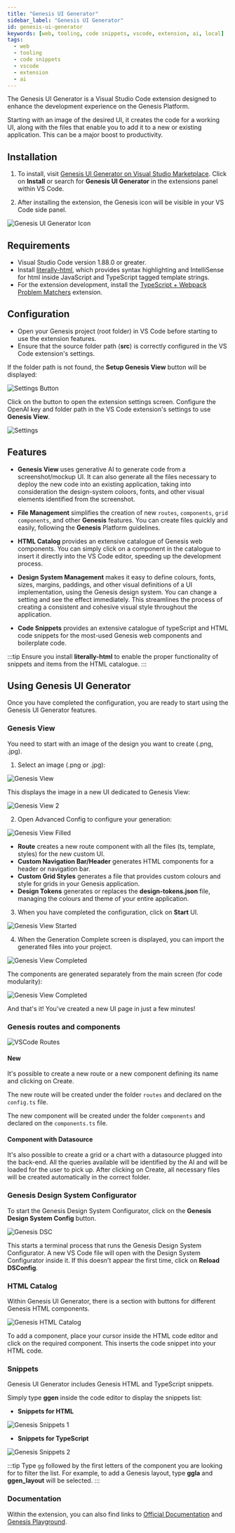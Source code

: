 ```yaml
---
title: "Genesis UI Generator"
sidebar_label: "Genesis UI Generator"
id: genesis-ui-generator
keywords: [web, tooling, code snippets, vscode, extension, ai, local]
tags:
  - web
  - tooling
  - code snippets
  - vscode
  - extension
  - ai
---
```


The Genesis UI Generator is a Visual Studio Code extension designed to enhance the development experience on the Genesis Platform.

Starting with an image of the desired UI, it creates the code for a working UI, along with the files that enable you to add it to a new or existing application. This can be a major boost to productivity.

## Installation

1. To install, visit [Genesis UI Generator on Visual Studio Marketplace](https://marketplace.visualstudio.com/items?itemName=GenesisGlobal.genesis-ui-generator). Click on **Install** or search for **Genesis UI Generator** in the extensions panel within VS Code.

2. After installing the extension, the Genesis icon will be visible in your VS Code side panel.

![Genesis UI Generator Icon](/img/vscode-extension/icon-extension.png)

## Requirements

- Visual Studio Code version 1.88.0 or greater.
- Install [literally-html](https://marketplace.visualstudio.com/items?itemName=webreflection.literally-html), which provides syntax highlighting and IntelliSense for html inside JavaScript and TypeScript tagged template strings.
- For the extension development, install the [TypeScript + Webpack Problem Matchers](https://marketplace.visualstudio.com/items?itemName=amodio.tsl-problem-matcher) extension.

## Configuration

- Open your Genesis project (root folder) in VS Code before starting to use the extension features.
- Ensure that the source folder path (**src**) is correctly configured in the VS Code extension's settings.

If the folder path is not found, the **Setup Genesis View** button will be displayed:

![Settings Button](/img/vscode-extension/settings-button.png)

Click on the button to open the extension settings screen. Configure the OpenAI key and folder path in the VS Code extension's settings to use **Genesis View**.

![Settings](/img/vscode-extension/settings.png)

## Features

- **Genesis View** uses generative AI to generate code from a screenshot/mockup UI. It can also generate all the files necessary to deploy the new code into an existing application, taking into consideration the design-system coloors, fonts, and other visual elements identified from the screenshot.

- **File Management** simplifies the creation of new `routes`, `components`, `grid components`, and other **Genesis** features. You can create files quickly and easily, following the **Genesis** Platform guidelines.

- **HTML Catalog** provides an extensive catalogue of Genesis web components. You can simply click on a component in the catalogue to insert it directly into the VS Code editor, speeding up the development process.

- **Design System Management** makes it easy to define colours, fonts, sizes, margins, paddings, and other visual definitions of a UI implementation, using the Genesis design system. You can change a setting and see the effect immediately. This streamlines the process of creating a consistent and cohesive visual style throughout the application.

- **Code Snippets** provides an extensive catalogue of typeScript and HTML code snippets for the most-used Genesis web components and boilerplate code.

:::tip
Ensure you install **literally-html** to enable the proper functionality of snippets and items from the HTML catalogue.
:::

## Using Genesis UI Generator

Once you have completed the configuration, you are ready to start using the Genesis UI Generator features.

### Genesis View

You need to start with an image of the design you want to create (.png, .jpg).

1. Select an image (.png or .jpg):

![Genesis View](/img/vscode-extension/genesis-view-1.png)

This displays the image in a new UI dedicated to Genesis View:

![Genesis View 2](/img/vscode-extension/genesis-view-2.png)

2. Open Advanced Config to configure your generation:

![Genesis View Filled](/img/vscode-extension/genesis-view-filled.png)

- **Route** creates a new route component with all the files (ts, template, styles) for the new custom UI.
- **Custom Navigation Bar/Header** generates HTML components for a header or navigation bar.
- **Custom Grid Styles** generates a file that provides custom colours and style for grids in your Genesis application.
- **Design Tokens** generates or replaces the **design-tokens.json** file, managing the colours and theme of your entire application.

3. When you have completed the configuration, click on **Start** UI.

![Genesis View Started](/img/vscode-extension/genesis-view-started.png)

4. When the Generation Complete screen is displayed, you can import the generated files into your project.

![Genesis View Completed](/img/vscode-extension/genesis-view-completed.png)

The components are generated separately from the main screen (for code modularity):

![Genesis View Completed](/img/vscode-extension/files-generation.png)

And that's it! You've created a new UI page in just a few minutes!

### Genesis routes and components

![VSCode Routes](/img/vscode-extension/vscode-routes.png)

#### New

It's possible to create a new route or a new component defining its name and clicking on Create.

The new route will be created under the folder `routes` and declared on the `config.ts` file.

The new component will be created under the folder `components` and declared on the `components.ts` file.

#### Component with Datasource

It's also possible to create a grid or a chart with a datasource plugged into the back-end. All the queries available will be identified by the AI and will be loaded for the user to pick up. After clicking on Create, all necessary files will be created automatically in the correct folder.

### Genesis Design System Configurator

To start the Genesis Design System Configurator, click on the **Genesis Design System Config** button.

![Genesis DSC](/img/vscode-extension/design-system-1.png)

This starts a terminal process that runs the Genesis Design System Configurator. A new VS Code file will open with the Design System Configurator inside it. If this doesn't appear the first time, click on **Reload DSConfig**.

### HTML Catalog

Within Genesis UI Generator, there is a section with buttons for different Genesis HTML components.

![Genesis HTML Catalog](/img/vscode-extension/ui-components.png)

To add a component, place your cursor inside the HTML code editor and click on the required component. This inserts the code snippet into your HTML code.

### Snippets

Genesis UI Generator includes Genesis HTML and TypeScript snippets.

Simply type **ggen** inside the code editor to display the snippets list:

- **Snippets for HTML**

![Genesis Snippets 1](/img/vscode-extension/snippets-1.png)

- **Snippets for TypeScript**

![Genesis Snippets 2](/img/vscode-extension/snippets-2.png)

:::tip
Type `gg` followed by the first letters of the component you are looking for to filter the list. For example, to add a Genesis layout, type **ggla** and **ggen_layout** will be selected.
:::

### Documentation

Within the extension, you can also find links to [Official Documentation](https://learn.genesis.global/docs/getting-started/) and [Genesis Playground](https://playground.demo.genesis.global/).
